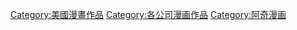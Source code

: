 [[Category:美國漫畫作品|Category:美國漫畫作品]]
[[Category:各公司漫画作品|Category:各公司漫画作品]]
[[Category:阿奇漫画|Category:阿奇漫画]]